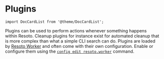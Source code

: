 # Plugins

```mdx-code-block
import DocCardList from '@theme/DocCardList';
```

Plugins can be used to perform actions whenever something happens within Resoto. Cleanup plugins for instance exist for automated cleanup that is more complex than what a simple CLI search can do. Plugins are loaded by [Resoto Worker](../worker.mdx) and often come with their own configuration. Enable or configure them using the [`config edit resoto.worker`](../../../reference/cli/setup-commands/configs/edit.mdx) command.

<DocCardList />
